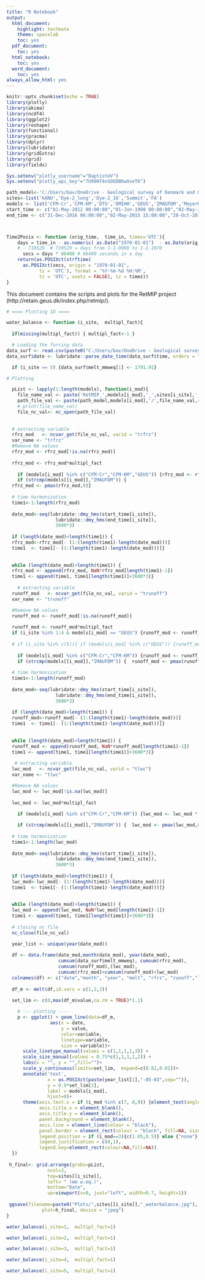```yaml
---
title: "R Notebook"
output:
  html_document:
    highlight: textmate
    theme: spacelab
    toc: yes
  pdf_document:
    toc: yes
  html_notebook:
    toc: yes
  word_document:
    toc: yes
always_allow_html: yes
---
```


```r
knitr::opts_chunk$set(echo = TRUE)
library(plotly)
library(akima)
library(ncdf4)
library(ggplot2)
library(reshape)
library(functional)
library(pracma)
library(dplyr)
library(lubridate)
library(gridExtra)
library(grid)
library(fields)

Sys.setenv("plotly_username"="BaptisteV")
Sys.setenv("plotly_api_key"="7U99HT4nSOGDBKwUveT6")

path_model<-'C:/Users/bav/OneDrive - Geological survey of Denmark and Greenland/Data/RetMIP/Model outputs/'
sites<-list('KANU','Dye-2_long','Dye-2_16','Summit','FA')
models <- list('CFM-Cr','CFM-KM','DTU','DMIHH','GEUS','IMAUFDM','MeyerHewitt','UppsalaUniBucket','UppsalaUniDeepPerc')
start_time <- c("01-May-2012 00:00:00","01-Jun-1998 00:00:00","02-May-2016 00:00:00","02-Jul-2000 00:00:00","12-Apr-2014 00:00:00")
end_time <- c("31-Dec-2016 06:00:00","02-May-2015 15:00:00","28-Oct-2016 09:00:00","08-Mar-2015 12:00:00","02-Dec-2014 21:00:00")



Time2Posix <- function (orig_time,  time_in, timez='UTC'){
  	days = time_in - as.numeric( as.Date("1970-01-01")  - as.Date(orig_time))
  	# - 719529 	# 719529 = days from 1-1-0000 to 1-1-1970
	  secs = days * 86400 # 86400 seconds in a day
	return(as.POSIXct(strftime(
	  as.POSIXct(secs, origin = "1970-01-01", 
			tz = 'UTC'), format = '%Y-%m-%d %H:%M', 
			tz = 'UTC', usetz = FALSE), tz = timez))
}

```

This document contains the scripts and plots for the RetMIP project (http://retain.geus.dk/index.php/retmip/).



```r
# ==== Plotting 1D ====

water_balance <- function (i_site,  multipl_fact){
  
  if(missing(multipl_fact)) { multipl_fact<-1 }

  # Loading the forcing data
data_surf <- read.csv(paste0("C:/Users/bav/OneDrive - Geological survey of Denmark and Greenland/Data/RetMIP/Input files/surface/RetMIP_", sites[i_site], ".csv"),header=TRUE,sep=";")
data_surf$date <- lubridate::parse_date_time(data_surf$time, orders = "d-b-Y H:M:S", locale = "us")

  if (i_site == 5) {data_surf$melt_mmweq[1] <- 1791.91}

# Plotting

  pList <- lapply(1:length(models), function(i_mod){ 
    file_name_val <- paste('RetMIP_',models[i_mod],'_',sites[i_site],'_3hourly_values.nc',sep = "")
    path_file_val <- paste(path_model,models[i_mod],'/',file_name_val,sep = "")
    # print(file_name_val)
    file_nc_val<- nc_open(path_file_val)
  
    
  # extracting variable
  rfrz_mod   <- ncvar_get(file_nc_val, varid = "trfrz")
  var_name <- "trfrz"
  #Remove NA values
  rfrz_mod <- rfrz_mod[!is.na(rfrz_mod)]
  
  rfrz_mod <- rfrz_mod*multipl_fact
  
    if (models[i_mod] %in% c("CFM-Cr","CFM-KM","GEUS")) {rfrz_mod <- rfrz_mod * 1000  }
    if (strcmp(models[[i_mod]],"IMAUFDM")) {
  rfrz_mod <- pmax(rfrz_mod,0)}
  
  # time harmonization
  time1<-1:length(rfrz_mod)
    
  date_mod<-seq(lubridate::dmy_hms(start_time[i_site]),
                  lubridate::dmy_hms(end_time[i_site]),
                  3600*3)
    
  if (length(date_mod)<length(time1)) {
  rfrz_mod<-rfrz_mod[- (1:(length(time1)-length(date_mod)))]
  time1  <- time1[- (1:(length(time1)-length(date_mod)))]}
  
  
  while (length(date_mod)>length(time1)) {
  rfrz_mod <- append(rfrz_mod, NaN*rfrz_mod[length(time1)-1])
  time1 <- append(time1, time1[length(time1)]+3600*3)}
  
    # extracting variable
  runoff_mod   <- ncvar_get(file_nc_val, varid = "trunoff")
  var_name <- "trunoff"

  #Remove NA values
  runoff_mod <- runoff_mod[!is.na(runoff_mod)]
  
  runoff_mod <- runoff_mod*multipl_fact
  if (i_site %in% 1:4 & models[i_mod] == "GEUS") {runoff_mod <- runoff_mod * 1000  }
  
  # if (i_site %in% c(5)){ if (models[i_mod] %in% c("GEUS")) {runoff_mod <- runoff_mod / 1000  }}
  
    if (models[i_mod] %in% c("CFM-Cr","CFM-KM")) {runoff_mod <- runoff_mod * 1000  }
    if (strcmp(models[[i_mod]],"IMAUFDM")) {  runoff_mod <- pmax(runoff_mod,0)}
  
  # time harmonization
  time1<-1:length(runoff_mod)
    
  date_mod<-seq(lubridate::dmy_hms(start_time[i_site]),
                  lubridate::dmy_hms(end_time[i_site]),
                  3600*3)
    
  if (length(date_mod)<length(time1)) {
  runoff_mod<-runoff_mod[- (1:(length(time1)-length(date_mod)))]
  time1  <- time1[- (1:(length(time1)-length(date_mod)))]}
  
  
  while (length(date_mod)>length(time1)) {
  runoff_mod <- append(runoff_mod, NaN*runoff_mod[length(time1)-1])
  time1 <- append(time1, time1[length(time1)]+3600*3)}
  
   # extracting variable
  lwc_mod   <- ncvar_get(file_nc_val, varid = "tlwc")
  var_name <- "tlwc"

  #Remove NA values
  lwc_mod <- lwc_mod[!is.na(lwc_mod)]
  
  lwc_mod <- lwc_mod*multipl_fact
  
    if (models[i_mod] %in% c("CFM-Cr","CFM-KM")) {lwc_mod <- lwc_mod * 1000  }

    if (strcmp(models[[i_mod]],"IMAUFDM")) {  lwc_mod <- pmax(lwc_mod,0)}
  
  # time harmonization
  time1<-1:length(lwc_mod)
    
  date_mod<-seq(lubridate::dmy_hms(start_time[i_site]),
                  lubridate::dmy_hms(end_time[i_site]),
                  3600*3)
    
  if (length(date_mod)<length(time1)) {
  lwc_mod<-lwc_mod[- (1:(length(time1)-length(date_mod)))]
  time1  <- time1[- (1:(length(time1)-length(date_mod)))]}
  
  
  while (length(date_mod)>length(time1)) {
  lwc_mod <- append(lwc_mod, NaN*lwc_mod[length(time1)-1])
  time1 <- append(time1, time1[length(time1)]+3600*3)}
  
  # closing nc file
  nc_close(file_nc_val)

  year_list <- unique(year(date_mod))
  
  df <- data.frame(date_mod,month(date_mod), year(date_mod),
                   cumsum(data_surf$melt_mmweq), cumsum(rfrz_mod),
                   cumsum(runoff_mod),(lwc_mod),
                   cumsum(rfrz_mod)+cumsum(runoff_mod)+lwc_mod)
  colnames(df) <- c("date","month", "year", "melt", "rfrz", "runoff","lwc","sum_rr")
  
  df_m <- melt(df,id.vars = c(1,2,3))
  
  set_lim <- c(0,max(df_m$value,na.rm = TRUE)*1.1)

    # --- plotting ----
    p <- ggplot() + geom_line(data=df_m,
                aes(x = date, 
                    y = value,
                    color=variable,
                    linetype=variable,
                    size = variable))+
      scale_linetype_manual(values = c(1,1,1,1,3)) +
      scale_size_manual(values = 0.75*c(1,1,1,1,2)) +
      labs(x = "", y = "",fill="")+
      scale_y_continuous(limits=set_lim,  expand=c(0.02,0.01))+
      annotate('text', 
               x = as.POSIXct(paste(year_list[1],"-05-03",sep="")),
               y = 0.9*set_lim[2], 
               label = models[i_mod],
               hjust=0)+
      theme(axis.text.x = if (i_mod %in% c(7, 8,9)) {element_text(angle=90)} else {element_blank()},
            axis.title.x = element_blank(),
            axis.title.y = element_blank(),
            panel.background = element_blank(),
            axis.line = element_line(colour = "black"),
            panel.border = element_rect(colour = "black", fill=NA, size=1),
            legend.position = if (i_mod==3){c(1.05,0.5)} else {"none"},
            legend.justification = c(0,1),
            legend.key=element_rect(colour=NA,fill=NA))
  })
  
 h_final<- grid.arrange(grobs=pList, 
               ncol=3,
               top=sites[[i_site]], 
               left= " (mm w.eq.)",
               bottom="Date",
               vp=viewport(x=0, just="left", width=0.7, height=1))
 
 ggsave(filename=paste0("Plots/",sites[[i_site]],"_waterbalance.jpg"),
             plot=h_final, device = "jpeg")
}

```

```r
water_balance(i_site=1,  multipl_fact=1)

```

```r
water_balance(i_site=2,  multipl_fact=1)

```

```r
water_balance(i_site=3,  multipl_fact=1)

```

```r
water_balance(i_site=4,  multipl_fact=1)

```

```r
water_balance(i_site=5,  multipl_fact=1)

```





